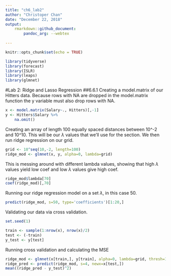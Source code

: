 ```yaml
---
title: "ch6_lab2"
author: "Christoper Chan"
date: "December 22, 2018"
output: 
    rmarkdown::github_document:
        pandoc_arg: --webtex
    
---
```


```r
knitr::opts_chunk$set(echo = TRUE)
```

```r
library(tidyverse)
library(forecast)
library(ISLR)
library(leaps)
library(glmnet)
```
#Lab 2: Ridge and Lasso Regression
##6.6.1
Creating a model.matrix of our Hitters data. Because rows with NA are dropped in the model.matrix function the y variable must also drop rows with NA.
```r
x <- model.matrix(Salary~., Hitters)[,-1]
y <- Hitters$Salary %>%
    na.omit()
```

Creating an array of length 100 equally spaced distances between 10^-2 and 10^10. This will be our $\lambda$ values that we'll use for the section. We then run ridge regression on our grid.
```r
grid <- 10^seq(10,-2, length=100)
ridge_mod <- glmnet(x, y, alpha=0, lambda=grid)
```

This is messing around with different lambda values, showing that high $\lambda$ values yield low coef and low $\lambda$ values give high coef.
```r
ridge_mod$lambda[70]
coef(ridge_mod)[,70]
```

Running our ridge regression model on a set $\lambda$, in this case 50.
```r
predict(ridge_mod, s=50, type='coefficients')[1:20,]
```

Validating our data via cross validation.
```r
set.seed(1)

train <- sample(1:nrow(x), nrow(x)/2)
test <- (-train)
y_test <- y[test]
```

Running cross validation and calculating the MSE
```r
ridge_mod <- glmnet(x[train,], y[train], alpha=0, lambda=grid, thresh=1e-12)
ridge_pred <- predict(ridge_mod, s=4, newx=x[test,])
mean((ridge_pred - y_test)^2)
```




































